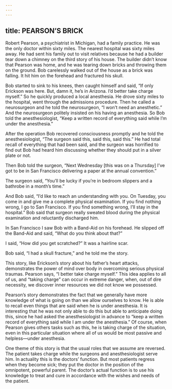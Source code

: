 ```yaml
---
---
---
```

title: PEARSON’S BRICK
---




Robert Pearson, a psychiatrist in Michigan, had a family practice. He was the only doctor within sixty miles. The nearest hospital was sixty miles away. He had sent his family out to visit relatives because he had a builder tear down a chimney on the third story of his house. The builder didn’t know that Pearson was home, and he was tearing down bricks and throwing them on the ground. Bob carelessly walked out of the house as a brick was falling. It hit him on the forehead and fractured his skull.

Bob started to sink to his knees, then caught himself and said, “If only Erickson was here. But, damn it, he’s in Arizona. I’d better take charge myself.” So he quickly produced a local anesthesia. He drove sixty miles to the hospital, went through the admissions procedure. Then he called a neurosurgeon and he told the neurosurgeon, “I won’t need an anesthetic.” And the neurosurgeon politely insisted on his having an anesthesia. So Bob told the anesthesiologist, “Keep a written record of everything said while I’m under the anesthesia.”

After the operation Bob recovered consciousness promptly and he told the anesthesiologist, “The surgeon said this, said this, said this.” He had total recall of everything that had been said, and the surgeon was horrified to find out Bob had heard him discussing whether they should put in a silver plate or not.

Then Bob told the surgeon, “Next Wednesday [this was on a Thursday] I’ve got to be in San Francisco delivering a paper at the annual convention.”

The surgeon said, “You’ll be lucky if you’re in bedroom slippers and a bathrobe in a month’s time.”

And Bob said, “I’d like to reach an understanding with you. On Tuesday, you come in and give me a complete physical examination. If you find nothing wrong, I go to San Francisco. If you find something wrong, I’ll stay in the hospital.” Bob said that surgeon really sweated blood during the physical examination and reluctantly discharged him.

In San Francisco I saw Bob with a Band-Aid on his forehead. He slipped off the Band-Aid and said, “What do you think about that?”

I said, “How did you get scratched?” It was a hairline scar.

Bob said, “I had a skull fracture,” and he told me the story.




This story, like Erickson’s story about his father’s heart attacks, demonstrates the power of mind over body in overcoming serious physical traumas. Pearson says, “I better take charge myself.” This idea applies to all of us, and “taking charge” can occur in extreme danger, when, out of dire necessity, we discover inner resources we did not know we possessed.

Pearson’s story demonstrates the fact that we generally have more knowledge of what is going on than we allow ourselves to know. He is able to recall even things that are said when he is under anesthesia. It is interesting that he was not only able to do this but able to anticipate doing this, since he had asked the anesthesiologist in advance to “keep a written record of everything said while I am under the anesthesia.” Of course, when Pearson gives others tasks such as this, he is taking charge of the situation, even in this particular situation where all of us would be most passive and helpless—under anesthesia.

One theme of this story is that the usual roles that we assume are reversed. The patient takes charge while the surgeons and anesthesiologist serve him. In actuality this is the doctors’ function. But most patients regress when they become sick; they put the doctor in the position of the omnipotent, powerful parent. The doctor’s actual function is to use his knowledge to treat and cure in accordance with the wishes and needs of the patient.